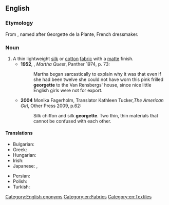 {{also|Georgette}}
==English==
{{wikipedia}}

===Etymology===
From {{uder|en|fr|georgette}}, named after Georgette de la Plante, French dressmaker.

===Noun===
{{en-noun|~}}

# A thin lightweight [[silk]] or [[cotton]] [[fabric]] with a [[matte]] finish.
#* '''1952''', {{w|Doris Lessing}}, ''Martha Quest'', Panther 1974, p. 73:
#*: Martha began sarcastically to explain why it was that even if she had been twelve she could not have worn this pink frilled '''georgette''' to the Van Rensbergs' house, since nice little English girls were not for export.
#* '''2004''' Monika Fagerholm, Translator Kathleen Tucker,''The American Girl'', Other Press 2009, p.62:
#*: Silk chiffon and silk '''georgette'''. Two thin, thin materials that cannot be confused with each other.

====Translations====
{{trans-top|fabric}}
* Bulgarian: {{t|bg|жоржет|m|sc=Cyrl}}
* Greek: {{t+|el|ζορζέτα|f}}
* Hungarian: {{t|hu|zsorzsett}}
* Irish: {{t|ga|seoirséad|m}}
* Japanese: {{t|ja|ジョーゼット|tr=jōzetto}}, {{t|ja|経緯縮緬|tr=たてよこちりめん, tateyoko chirimen}}
{{trans-mid}}
* Persian: {{t+|fa|ژرژت|tr=žoržet|sc=fa-Arab}}
* Polish: {{t+|pl|żorżeta|f}}
* Turkish: {{t+|tr|jorjet}}
{{trans-bottom}}

[[Category:English eponyms]]
[[Category:en:Fabrics]]
[[Category:en:Textiles]]